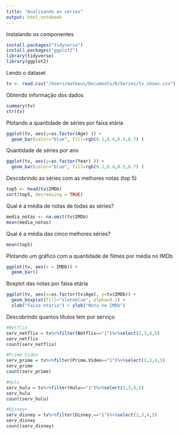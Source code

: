 ```yaml
---
title: "Analisando as séries"
output: html_notebook
---
```


Instalando os componentes

```r
install.packages("tidyverse")
install.packages("ggplot2")
library(tidyverse)
library(ggplot2)
```

Lendo o dataset

```r
tv <- read.csv("/Users/matheus/Documents/R/Series/tv_shows.csv")
```

Obtendo informação dos dados

```r
summary(tv)
str(tv)
```

Plotando a quantidade de séries por faixa etária

```r
ggplot(tv, aes(y=as.factor(Age) )) +
  geom_bar(color="blue", fill=rgb(0.1,0.4,0.5,0.7) )
```

Quantidade de séries por ano

```r
ggplot(tv, aes(y=as.factor(Year) )) +
  geom_bar(color="blue", fill=rgb(0.1,0.4,0.5,0.7) )
```

Descobrindo as séries com as melhores notas (top 5)

```r
top5 <- head(tv$IMDb)
sort(top5, decreasing = TRUE)
```

Qual é a média de notas de todas as séries?

```r
media_notas <- na.omit(tv$IMDb)
mean(media_notas)
```

Qual é a média das cinco melhores séries?

```r
mean(top5)
```

Plotando um gráfico com a quantidade de filmes por média no IMDb

```r
ggplot(tv, aes(x = IMDb)) + 
  geom_bar()
```

Boxplot das notas por faixa etária

```r
ggplot(tv, aes(x=as.factor(tv$Age), y=tv$IMDb)) + 
  geom_boxplot(fill="slateblue", alpha=0.2) + 
  xlab("Faixa etária") + ylab("Nota no IMDb")
```

Descobrindo quantos títulos tem por serviço

```r

#Netflix
serv_netflix = tv%>%filter(Netflix=="1")%>%select(2,3,4,5)
serv_netflix
count(serv_netflix)

#Prime Video
serv_prime = tv%>%filter(Prime.Video=="1")%>%select(2,3,4,5)
serv_prime
count(serv_prime)

#Hulu
serv_hulu = tv%>%filter(Hulu=="1")%>%select(2,3,4,5)
serv_hulu
count(serv_hulu)

#Disney+
serv_disney = tv%>%filter(Disney.=="1")%>%select(2,3,4,5)
serv_disney
count(serv_disney)
```













